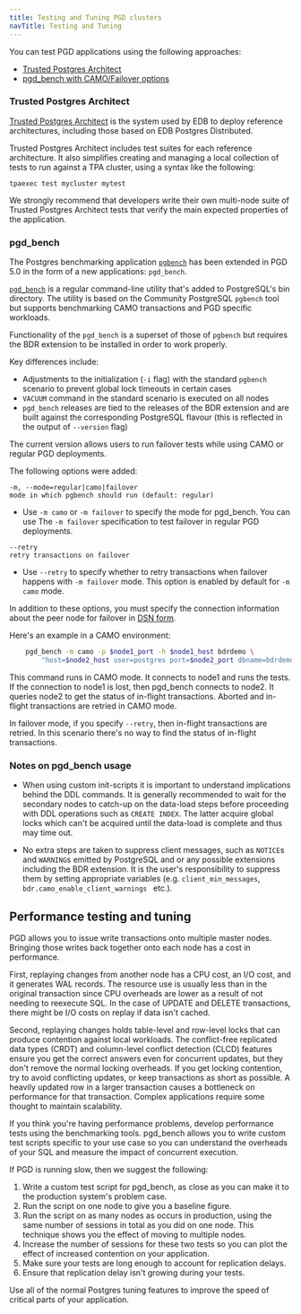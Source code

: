 ```yaml
---
title: Testing and Tuning PGD clusters
navTitle: Testing and Tuning
---
```


You can test PGD applications using the following approaches:

-   [Trusted Postgres Architect](#trusted-postgres-architect)
-   [pgd_bench with CAMO/Failover options](#pgd_bench)


### Trusted Postgres Architect

[Trusted Postgres Architect](/tpa/latest) is the system used by EDB to
deploy reference architectures, including those based on EDB Postgres Distributed.

Trusted Postgres Architect includes test suites for each reference architecture.
It also simplifies creating and managing a local collection of tests to run
against a TPA cluster, using a syntax like the following:

```
tpaexec test mycluster mytest
```

We strongly recommend that developers write their own multi-node suite
of Trusted Postgres Architect tests that verify the main expected properties
of the application.

### pgd_bench

The Postgres benchmarking application
[`pgbench`](https://www.postgresql.org/docs/current/pgbench.html) has been
extended in PGD 5.0 in the form of a new applications: `pgd_bench`.

[`pgd_bench`](/pgd/latest/reference/testingandtuning#pgd_bench) is a regular command-line utility that's added to PostgreSQL's bin
directory. The utility is based on the Community PostgreSQL `pgbench` tool but
supports benchmarking CAMO transactions and PGD specific workloads.

Functionality of the `pgd_bench` is a superset of those of `pgbench` but
requires the BDR extension to be installed in order to work properly.

Key differences include:

-   Adjustments to the initialization (`-i` flag) with the standard 
    `pgbench` scenario to prevent global lock timeouts in certain cases
-   `VACUUM` command in the standard scenario is executed on all nodes
-   `pgd_bench` releases are tied to the releases of the BDR extension
    and are built against the corresponding PostgreSQL flavour (this is
    reflected in the output of `--version` flag)

The current version allows users to run failover tests while using CAMO or
regular PGD deployments. 

The following options were added:

```
-m, --mode=regular|camo|failover
mode in which pgbench should run (default: regular)
```

-   Use `-m camo` or `-m failover` to specify the mode for pgd_bench.
    You can use The `-m failover` specification to test failover in
    regular PGD deployments.

```
--retry
retry transactions on failover
```

-   Use `--retry` to specify whether to retry transactions when
    failover happens with `-m failover` mode. This option is enabled by default
    for `-m camo` mode.

In addition to these options, you must specify the connection information about
the peer node for failover in [DSN
form](https://www.postgresql.org/docs/current/libpq-connect.html#LIBPQ-CONNSTRING).

Here's an example in a CAMO environment:

```sh
    pgd_bench -m camo -p $node1_port -h $node1_host bdrdemo \
        "host=$node2_host user=postgres port=$node2_port dbname=bdrdemo"
```

This command runs in CAMO mode. It connects to node1 and runs the tests. If the
connection to node1 is lost, then pgd_bench connects to node2. It queries node2
to get the status of in-flight transactions. Aborted and in-flight transactions
are retried in CAMO mode.

In failover mode, if you specify `--retry`, then in-flight transactions are
retried. In this scenario there's no way to find the status of in-flight
transactions.

### Notes on pgd_bench usage

-   When using custom init-scripts it is important to understand implications behind the DDL commands.
It is generally recommended to wait for the secondary nodes to catch-up on the data-load steps
before proceeding with DDL operations such as `CREATE INDEX`. The latter acquire global locks which
can't be acquired until the data-load is complete and thus may time out.

-   No extra steps are taken to suppress client messages, such as `NOTICE`s and `WARNING`s emitted
by PostgreSQL and or any possible extensions including the BDR extension. It is the user's
responsibility to suppress them by setting appropriate variables (e.g. `client_min_messages`, 
`bdr.camo_enable_client_warnings ` etc.).



## Performance testing and tuning

PGD allows you to issue write transactions onto multiple master nodes. Bringing
those writes back together onto each node has a cost in performance.

First, replaying changes from another node has a CPU cost, an I/O cost,
and it generates WAL records. The resource use is usually less
than in the original transaction since CPU overheads are lower as a result
of not needing to reexecute SQL. In the case of UPDATE and DELETE
transactions, there might be I/O costs on replay if data isn't cached.

Second, replaying changes holds table-level and row-level locks that can produce
contention against local workloads. The conflict-free replicated data types
(CRDT) and column-level conflict detection (CLCD) features ensure you get the
correct answers even for concurrent updates, but they don't remove the normal
locking overheads. If you get locking contention, try to avoid conflicting
updates, or keep transactions as short as possible. A heavily updated row in a
larger transaction causes a bottleneck on performance for that transaction.
Complex applications require some thought to maintain scalability.

If you think you're having performance problems, develop performance tests using
the benchmarking tools. pgd_bench allows you to write custom test scripts specific
to your use case so you can understand the overheads of your SQL and measure the
impact of concurrent execution.

If PGD is running slow, then we suggest the following:

1.  Write a custom test script for pgd_bench, as close as you can make it
    to the production system's problem case.
2.  Run the script on one node to give you a baseline figure.
3.  Run the script on as many nodes as occurs in production, using the
    same number of sessions in total as you did on one node. This technique
    shows you the effect of moving to multiple nodes.
4.  Increase the number of sessions for these two tests so you can
    plot the effect of increased contention on your application.
5.  Make sure your tests are long enough to account for replication delays.
6.  Ensure that replication delay isn't growing during your tests.

Use all of the normal Postgres tuning features to improve the speed
of critical parts of your application.






